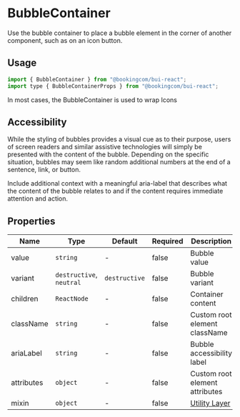 # BubbleContainer

<Featured>
  Use the bubble container to place a bubble element in the corner of another
  component, such as on an icon button.
</Featured>

<Grid>
  <CrossLink
    title="Bubble Container"
    type="documentation"
    text="Learn more about the BubbleContainer design anatomy and best-practices."
    section="Design documentation"
    href="https://design-system.booking.com/article/bui/components/containers/bubble/"
    target="_blank"
  />
</Grid>

## Usage

```jsx
import { BubbleContainer } from "@bookingcom/bui-react";
import type { BubbleContainerProps } from "@bookingcom/bui-react";
```

In most cases, the BubbleContainer is used to wrap Icons

<Example name="icons" />

## Accessibility

While the styling of bubbles provides a visual cue as to their purpose, users of screen readers and similar assistive technologies will simply be presented with the content of the bubble. Depending on the specific situation, bubbles may seem like random additional numbers at the end of a sentence, link, or button.

Include additional context with a meaningful aria-label that describes what the content of the bubble relates to and if the content requires immediate attention and action.

## Properties

| Name       | Type                     | Default       | Required | Description                                                                                                    |
| ---------- | ------------------------ | ------------- | -------- | -------------------------------------------------------------------------------------------------------------- |
| value      | `string`                 | -             | false    | Bubble value                                                                                                   |
| variant    | `destructive`, `neutral` | `destructive` | false    | Bubble variant                                                                                                 |
| children   | `ReactNode`              | -             | false    | Container content                                                                                              |
| className  | `string`                 | -             | false    | Custom root element className                                                                                  |
| ariaLabel  | `string`                 | -             | false    | Bubble accessibility label                                                                                     |
| attributes | `object`                 | -             | false    | Custom root element attributes                                                                                 |
| mixin        | `object`                 | -             | false    | [Utility Layer](?page=Getting%2520started%252FDevelopment%252FComponents&view=documentation#BUI-Utility-Layer) |
